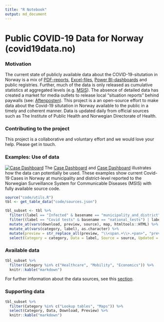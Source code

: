 ```yaml
---
title: "R Notebook"
output: md_document
---
```


# Public COVID-19 Data for Norway (covid19data.no)

### Motivation
The current state of publicly available data about the COVID-19-situtation in Norway is a mix of [PDF-reports](https://www.fhi.no/sv/smittsomme-sykdommer/corona/dags--og-ukerapporter/dags--og-ukerapporter-om-koronavirus/), [Excel-files](https://www.nav.no/no/nav-og-samfunn/statistikk/arbeidssokere-og-stillinger-statistikk/permitterte), [Power BI-dashboards](https://www.helsedirektoratet.no/statistikk/antall-innlagte-pasienter-pa-sykehus-med-pavist-covid-19) and public registries. Further, much of the data is only released as cumulative statistics at aggregated levels (e.g. [MSIS](http://www.msis.no/)). The absence of detailed data has created a market for media outlets to release local "situation reports" behind paywalls (see: [Aftenposten](https://www.aftenposten.no/norge/i/K3mnr4/i-det-meste-av-landet-bremser-viruset-opp-i-oslo-sprer-det-seg-raskt-fra-bydel-til-bydel)). This project is a an open-source effort to make data about the Covid-19 situtation in Norway available to the public in a timely and coherent manner. Data is updated daily from official sources such as The Institute of Public Health and Norwegian Directorate of Health.

### Contributing to the project
This project is a collaborative and voluntary effort and we would love your help. Please get in touch.

### Examples: Use of data
[![Case Dashboard](docs/img/MSIS_dashboard_full.PNG)](https://www.covid19data.no/examples/01_case_dashboard/)
The [Case Dashboard](https://www.covid19data.no/examples/01_case_dashboard/) and [Case Dashboard](https://www.covid19data.no/examples/02_case_map/) illustrates how the data can potentially be used. These examples show current Covid-19 Cases in Norway at municipality and district-level reported to the Norwegian Surveillance System for Communicable Diseases (MSIS) with fully available source code.


```r
source("code/utils.R")
tbl <- get_table_data("code/sources.json")
```

```r
tbl_subset <- tbl %>%  
  filter((label == "Infected" & basename == "municipality_and_district") | label != c("Infected")) %>% 
  filter((label == "Covid tests" & basename == "national_tests") | label != c("Covid tests")) %>% 
  mutate_at(vars(download, preview, source), map, htmltools::HTML) %>% 
  mutate_at(vars(category, label), as.character) %>% 
  mutate(preview = str_replace_all(preview, "\\<span.+\\>.+pan>", "preview")) %>% 
  select(Category = category, Data = label, Source = source, Updated = updated, Download = download, Preview = preview) 
```


### Available data

```r
tbl_subset %>% 
  filter(Category %in% c("Healthcare", "Mobility", "Economics")) %>% 
  knitr::kable("markdown")
```
For further information about the data sources, see this [section](https://www.covid19data.no/data.html).

### Supporting data

```r
tbl_subset %>% 
  filter(Category %in% c("Lookup tables", "Maps")) %>% 
  select(Category, Data, Download, Preview) %>% 
  knitr::kable("markdown")
```

